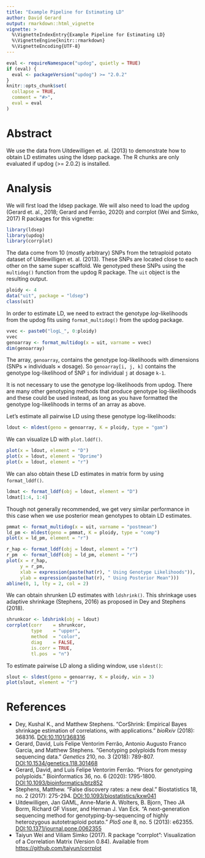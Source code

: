 ```yaml
---
title: "Example Pipeline for Estimating LD"
author: David Gerard
output: rmarkdown::html_vignette
vignette: >
  %\VignetteIndexEntry{Example Pipeline for Estimating LD}
  %\VignetteEngine{knitr::rmarkdown}
  %\VignetteEncoding{UTF-8}
---
```


```r
eval <- requireNamespace("updog", quietly = TRUE)
if (eval) {
  eval <- packageVersion("updog") >= "2.0.2"
}
knitr::opts_chunk$set(
  collapse = TRUE,
  comment = "#>",
  eval = eval
)
```

# Abstract

We use the data from Uitdewilligen et. al. (2013) to demonstrate how to obtain LD estimates using the ldsep package. The R chunks are only evaluated if updog (>= 2.0.2) is installed.

# Analysis

We will first load the ldsep package. We will also need to load the updog (Gerard et. al., 2018; Gerard and Ferrão, 2020) and corrplot (Wei and Simko, 2017) R packages for this vignette:
```r
library(ldsep)
library(updog)
library(corrplot)
```

The data come from 10 (mostly arbitrary) SNPs from the tetraploid potato dataset of Uitdewilligen et. al. (2013). These SNPs are located close to each other on the same super scaffold. We genotyped these SNPs using the `multidog()` function from the updog R package. The `uit` object is the resulting output. 

```r
ploidy <- 4
data("uit", package = "ldsep")
class(uit)
```

In order to estimate LD, we need to extract the genotype *log*-likelihoods from the updog fits using `format_multidog()` from the updog package.

```r
vvec <- paste0("logL_", 0:ploidy)
vvec
genoarray <- format_multidog(x = uit, varname = vvec)
dim(genoarray)
```

The array, `genoarray`, contains the genotype log-likelihoods with dimensions (SNPs $\times$ individuals $\times$ dosage). So `genoarray[i, j, k]` contains the genotype log-likelihood of SNP `i` for individual `j` at dosage `k-1`.

It is not necessary to use the genotype log-likelihoods from updog. There are many other genotyping methods that produce genotype log-likelihoods and these could be used instead, as long as you have formatted the genotype log-likelihoods in terms of an array as above.

Let's estimate all pairwise LD using these genotype log-likelihoods:
```r
ldout <- mldest(geno = genoarray, K = ploidy, type = "gam")
```

We can visualize LD with `plot.lddf()`.

```r
plot(x = ldout, element = "D")
plot(x = ldout, element = "Dprime")
plot(x = ldout, element = "r")
```

We can also obtain these LD estimates in matrix form by using `format_lddf()`.

```r
ldmat <- format_lddf(obj = ldout, element = "D")
ldmat[1:4, 1:4]
```

Though not generally recommended, we get very similar performance in this case when we use posterior mean genotypes to obtain LD estimates.

```r
pmmat <- format_multidog(x = uit, varname = "postmean")
ld_pm <- mldest(geno = pmmat, K = ploidy, type = "comp")
plot(x = ld_pm, element = "r")
```

```r
r_hap <- format_lddf(obj = ldout, element = "r")
r_pm  <- format_lddf(obj = ld_pm, element = "r")
plot(x = r_hap, 
     y = r_pm, 
     xlab = expression(paste(hat(r), " Using Genotype Likelihoods")), 
     ylab = expression(paste(hat(r), " Using Posterior Mean")))
abline(0, 1, lty = 2, col = 2)
```

We can obtain shrunken LD estimates with `ldshrink()`. This shrinkage uses adaptive shrinkage (Stephens, 2016) as proposed in Dey and Stephens (2018).

```r
shrunkcor <- ldshrink(obj = ldout)
corrplot(corr    = shrunkcor, 
         type    = "upper", 
         method  = "color", 
         diag    = FALSE, 
         is.corr = TRUE, 
         tl.pos  = "n")
```

To estimate pairwise LD along a sliding window, use `sldest()`:

```r
slout <- sldest(geno = genoarray, K = ploidy, win = 3)
plot(slout, element = "r")
```


# References

- Dey, Kushal K., and Matthew Stephens. "CorShrink: Empirical Bayes shrinkage estimation of correlations, with applications." *bioRxiv* (2018): 368316. [DOI:10.1101/368316](https://doi.org/10.1101/368316)
- Gerard, David, Luís Felipe Ventorim Ferrão, Antonio Augusto Franco Garcia, and Matthew Stephens. "Genotyping polyploids from messy sequencing data." *Genetics* 210, no. 3 (2018): 789-807. [DOI:10.1534/genetics.118.301468](https://doi.org/10.1534/genetics.118.301468)
- Gerard, David, and Luís Felipe Ventorim Ferrão. "Priors for genotyping polyploids." Bioinformatics 36, no. 6 (2020): 1795-1800. [DOI:10.1093/bioinformatics/btz852](https://doi.org/10.1093/bioinformatics/btz852)
- Stephens, Matthew. "False discovery rates: a new deal." Biostatistics 18, no. 2 (2017): 275-294. [DOI;10.1093/biostatistics/kxw041](https://doi.org/10.1093/biostatistics/kxw041)
- Uitdewilligen, Jan GAML, Anne-Marie A. Wolters, B. Bjorn, Theo JA Borm, Richard GF Visser, and Herman J. Van Eck. "A next-generation sequencing method for genotyping-by-sequencing of highly heterozygous autotetraploid potato." *PloS one* 8, no. 5 (2013): e62355. [DOI:10.1371/journal.pone.0062355](https://doi.org/10.1371/journal.pone.0062355)
- Taiyun Wei and Viliam Simko (2017). R package "corrplot": Visualization of a Correlation Matrix (Version 0.84). Available from
  <https://github.com/taiyun/corrplot>
